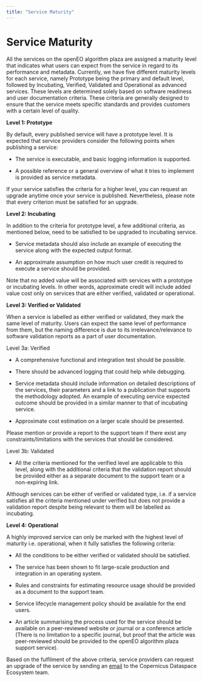 ```yaml
---
title: "Service Maturity"
---
```


# Service Maturity

All the services on the openEO algorithm plaza are assigned a maturity level that indicates what users can expect from the service in regard to its performance and metadata. Currently, we have five different maturity levels for each service, namely Prototype being the primary and default level, followed by Incubating, Verified, Validated and Operational as advanced services. These levels are determined solely based on software readiness and user documentation criteria. These criteria are generally designed to ensure that the service meets specific standards and provides customers with a certain level of quality.


**Level 1: Prototype**

By default, every published service will have a prototype level. It is expected that service providers consider the following points when publishing a service:

- The service is executable, and basic logging information is supported.

- A possible reference or a general overview of what it tries to implement is provided as service metadata.

:::{callout-note}

If your service satisfies the criteria for a higher level, you can request an upgrade anytime once your service is published. Nevertheless, please note that every criterion must be satisfied for an upgrade.

:::

**Level 2: Incubating**

In addition to the criteria for prototype level, a few additional criteria, as mentioned below, need to be satisfied to be upgraded to incubating service.

- Service metadata should also include an example of executing the service along with the expected output format.
  
- An approximate assumption on how much user credit is required to execute a service should be provided.

:::{callout-note}

Note that no added value will be associated with services with a prototype or incubating levels. In other words, approximate credit will include added value cost only on services that are either verified, validated or operational.

:::

**Level 3: Verified or Validated**

When a service is labelled as either verified or validated, they mark the same level of maturity. Users can expect the same level of performance from them, but the naming difference is due to its irrelevance/relevance to software validation reports as a part of user documentation.

Level 3a: Verified

- A comprehensive functional and integration test should be possible.
  
- There should be advanced logging that could help while debugging.
  
- Service metadata should include information on detailed descriptions of the services, their parameters and a link to a publication that supports the methodology adopted. An example of executing service expected outcome should be provided in a similar manner to that of incubating service.

- Approximate cost estimation on a larger scale should be presented.

:::{callout-note}

Please mention or provide a report to the support team if there exist any constraints/limitations with the services that should be considered.

:::

Level 3b: Validated 

- All the criteria mentioned for the verified level are applicable to this level, along with the additional criteria that the validation report should be provided either as a separate document to the support team or a non-expiring link.

:::{callout-note}

Although services can be either of verified or validated type, i.e. if a service satisfies all the criteria mentioned under verified but does not provide a validation report despite being relevant to them will be labelled as incubating.

:::

**Level 4: Operational**

A highly improved service can only be marked with the highest level of maturity i.e. operational, when it fully satisfies the following criteria:

- All the conditions to be either verified or validated should be satisfied.

- The service has been shown to fit large-scale production and integration in an operating system.

- Rules and constraints for estimating resource usage should be provided as a document to the support team.

- Service lifecycle management policy should be available for the end users.

- An article summarising the process used for the service should be available on a peer-reviewed website or journal or a conference article (There is no limitation to a specific journal, but proof that the article was peer-reviewed should be provided to the openEO algorithm plaza support service).


Based on the fulfilment of the above criteria, service providers can request an upgrade of the service by sending an [email](mailto://help-login@dataspace.copernicus.eu?Subject=Subject%20Text&Body=Your%20comments) to the Copernicus Dataspace Ecosystem team. 
